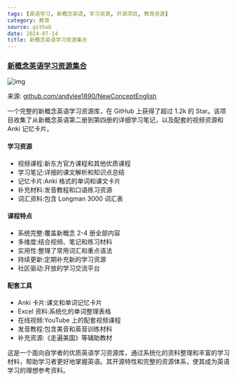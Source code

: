 ```yaml
---
tags: [英语学习, 新概念英语, 学习资源, 开源项目, 教育资源]
category: 教育
source: github
date: 2024-07-14
title: 新概念英语学习资源集合
---
```


### [新概念英语学习资源集合](https://github.com/andylee1890/NewConceptEnglish)

![img](https://img.mengpeng.tech/i/2024/12/08/675571958f446.webp)

来源: [github.com/andylee1890/NewConceptEnglish](https://github.com/andylee1890/NewConceptEnglish)

一个完整的新概念英语学习资源库，在 GitHub 上获得了超过 1.2k 的 Star。该项目收集了从新概念英语第二册到第四册的详细学习笔记，以及配套的视频资源和 Anki 记忆卡片。

#### 学习资源
- 视频课程:新东方官方课程和其他优质课程
- 学习笔记:详细的课文解析和知识点总结
- 记忆卡片:Anki 格式的单词和课文卡片
- 补充材料:发音教程和口语练习资源
- 词汇资料:包含 Longman 3000 词汇表

#### 课程特点
- 系统完整:覆盖新概念 2-4 册全部内容
- 多维度:结合视频、笔记和练习材料
- 实用性:整理了常用词汇和重点语法
- 持续更新:定期补充新的学习资源
- 社区驱动:开放的学习交流平台

#### 配套工具
- Anki 卡片:课文和单词记忆卡片
- Excel 资料:系统化的单词整理表格
- 在线视频:YouTube 上的配套视频课程
- 发音教程:包含美音和英音训练材料
- 补充资源:《走遍美国》等辅助教材

这是一个面向自学者的优质英语学习资源库，通过系统化的资料整理和丰富的学习材料，帮助学习者更好地掌握英语。其开源特性和完整的资源体系，使其成为英语学习的理想参考资料。 